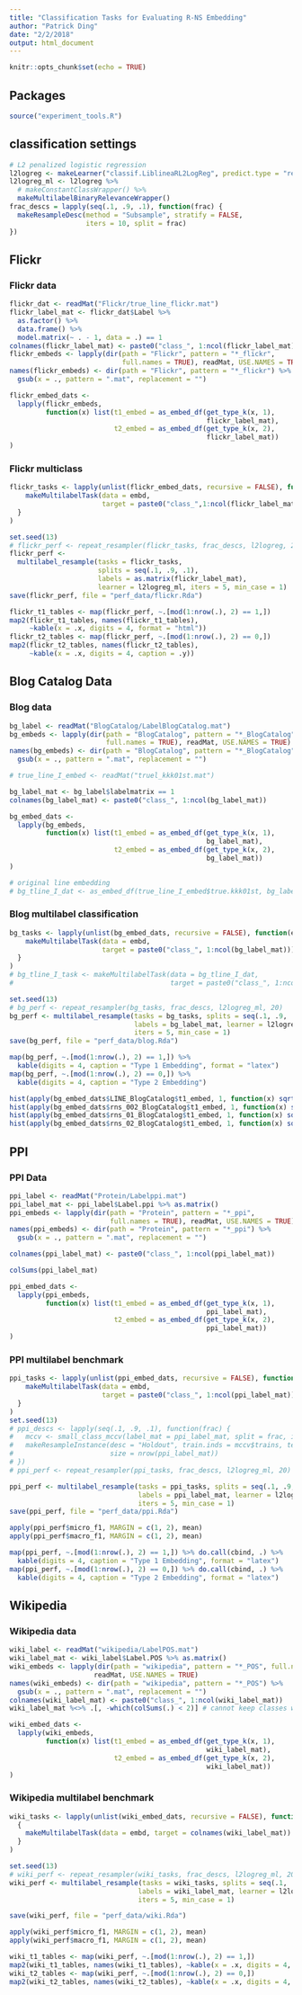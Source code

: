 ```yaml
---
title: "Classification Tasks for Evaluating R-NS Embedding"
author: "Patrick Ding"
date: "2/2/2018"
output: html_document
---
```


```r
knitr::opts_chunk$set(echo = TRUE)
```

## Packages

```r
source("experiment_tools.R")
```

## classification settings

```r
# L2 penalized logistic regression
l2logreg <- makeLearner("classif.LiblineaRL2LogReg", predict.type = "response")
l2logreg_ml <- l2logreg %>% 
  # makeConstantClassWrapper() %>%
  makeMultilabelBinaryRelevanceWrapper()
frac_descs = lapply(seq(.1, .9, .1), function(frac) {
  makeResampleDesc(method = "Subsample", stratify = FALSE, 
                   iters = 10, split = frac)
})  
```

## Flickr

### Flickr data

```r
flickr_dat <- readMat("Flickr/true_line_flickr.mat")
flickr_label_mat <- flickr_dat$Label %>% 
  as.factor() %>%
  data.frame() %>%
  model.matrix(~ . - 1, data = .) == 1
colnames(flickr_label_mat) <- paste0("class_", 1:ncol(flickr_label_mat))
flickr_embeds <- lapply(dir(path = "Flickr", pattern = "*_flickr", 
                            full.names = TRUE), readMat, USE.NAMES = TRUE)
names(flickr_embeds) <- dir(path = "Flickr", pattern = "*_flickr") %>% 
  gsub(x = ., pattern = ".mat", replacement = "")

flickr_embed_dats <- 
  lapply(flickr_embeds, 
         function(x) list(t1_embed = as_embed_df(get_type_k(x, 1),
                                                 flickr_label_mat), 
                          t2_embed = as_embed_df(get_type_k(x, 2),
                                                 flickr_label_mat))
)
```

### Flickr multiclass

```r
flickr_tasks <- lapply(unlist(flickr_embed_dats, recursive = FALSE), function(embd) {
    makeMultilabelTask(data = embd, 
                       target = paste0("class_",1:ncol(flickr_label_mat)))
  }
)

set.seed(13)
# flickr_perf <- repeat_resampler(flickr_tasks, frac_descs, l2logreg, 20)
flickr_perf <- 
  multilabel_resample(tasks = flickr_tasks, 
                      splits = seq(.1, .9, .1), 
                      labels = as.matrix(flickr_label_mat), 
                      learner = l2logreg_ml, iters = 5, min_case = 1)
save(flickr_perf, file = "perf_data/flickr.Rda")

flickr_t1_tables <- map(flickr_perf, ~.[mod(1:nrow(.), 2) == 1,])
map2(flickr_t1_tables, names(flickr_t1_tables), 
     ~kable(x = .x, digits = 4, format = "html"))
flickr_t2_tables <- map(flickr_perf, ~.[mod(1:nrow(.), 2) == 0,])
map2(flickr_t2_tables, names(flickr_t2_tables),
     ~kable(x = .x, digits = 4, caption = .y))
```


## Blog Catalog Data

### Blog data

```r
bg_label <- readMat("BlogCatalog/LabelBlogCatalog.mat")
bg_embeds <- lapply(dir(path = "BlogCatalog", pattern = "*_BlogCatalog",
                        full.names = TRUE), readMat, USE.NAMES = TRUE)
names(bg_embeds) <- dir(path = "BlogCatalog", pattern = "*_BlogCatalog") %>% 
  gsub(x = ., pattern = ".mat", replacement = "")

# true_line_I_embed <- readMat("truel_kkk01st.mat")

bg_label_mat <- bg_label$labelmatrix == 1
colnames(bg_label_mat) <- paste0("class_", 1:ncol(bg_label_mat))

bg_embed_dats <- 
  lapply(bg_embeds, 
         function(x) list(t1_embed = as_embed_df(get_type_k(x, 1),
                                                 bg_label_mat), 
                          t2_embed = as_embed_df(get_type_k(x, 2),
                                                 bg_label_mat))
)

# original line embedding
# bg_tline_I_dat <- as_embed_df(true_line_I_embed$true.kkk01st, bg_label_mat)
```

### Blog multilabel classification

```r
bg_tasks <- lapply(unlist(bg_embed_dats, recursive = FALSE), function(embd) {
    makeMultilabelTask(data = embd, 
                       target = paste0("class_", 1:ncol(bg_label_mat)))
  }
)
# bg_tline_I_task <- makeMultilabelTask(data = bg_tline_I_dat, 
#                                       target = paste0("class_", 1:ncol(bg_label_mat)))

set.seed(13)
# bg_perf <- repeat_resampler(bg_tasks, frac_descs, l2logreg_ml, 20)
bg_perf <- multilabel_resample(tasks = bg_tasks, splits = seq(.1, .9, .1), 
                               labels = bg_label_mat, learner = l2logreg_ml, 
                               iters = 5, min_case = 1)
save(bg_perf, file = "perf_data/blog.Rda")

map(bg_perf, ~.[mod(1:nrow(.), 2) == 1,]) %>% 
  kable(digits = 4, caption = "Type 1 Embedding", format = "latex")
map(bg_perf, ~.[mod(1:nrow(.), 2) == 0,]) %>%
  kable(digits = 4, caption = "Type 2 Embedding")
```

```r
hist(apply(bg_embed_dats$LINE_BlogCatalog$t1_embed, 1, function(x) sqrt(sum(x^2))))
hist(apply(bg_embed_dats$rns_002_BlogCatalog$t1_embed, 1, function(x) sqrt(sum(x^2))))
hist(apply(bg_embed_dats$rns_01_BlogCatalog$t1_embed, 1, function(x) sqrt(sum(x^2))))
hist(apply(bg_embed_dats$rns_02_BlogCatalog$t1_embed, 1, function(x) sqrt(sum(x^2))))
```

## PPI

### PPI Data

```r
ppi_label <- readMat("Protein/Labelppi.mat")
ppi_label_mat <- ppi_label$Label.ppi %>% as.matrix()
ppi_embeds <- lapply(dir(path = "Protein", pattern = "*_ppi", 
                         full.names = TRUE), readMat, USE.NAMES = TRUE)
names(ppi_embeds) <- dir(path = "Protein", pattern = "*_ppi") %>% 
  gsub(x = ., pattern = ".mat", replacement = "")

colnames(ppi_label_mat) <- paste0("class_", 1:ncol(ppi_label_mat))

colSums(ppi_label_mat)

ppi_embed_dats <- 
  lapply(ppi_embeds, 
         function(x) list(t1_embed = as_embed_df(get_type_k(x, 1), 
                                                 ppi_label_mat), 
                          t2_embed = as_embed_df(get_type_k(x, 2),
                                                 ppi_label_mat))
)
```

### PPI multilabel benchmark

```r
ppi_tasks <- lapply(unlist(ppi_embed_dats, recursive = FALSE), function(embd) {
    makeMultilabelTask(data = embd, 
                       target = paste0("class_", 1:ncol(ppi_label_mat)))
  }
)
set.seed(13)
# ppi_descs <- lapply(seq(.1, .9, .1), function(frac) {
#   mccv <- small_class_mccv(label_mat = ppi_label_mat, split = frac, iters = 10)
#   makeResampleInstance(desc = "Holdout", train.inds = mccv$trains, test.inds = mccv$tests, 
#                        size = nrow(ppi_label_mat))
# })  
# ppi_perf <- repeat_resampler(ppi_tasks, frac_descs, l2logreg_ml, 20)

ppi_perf <- multilabel_resample(tasks = ppi_tasks, splits = seq(.1, .9, .1), 
                                labels = ppi_label_mat, learner = l2logreg_ml, 
                                iters = 5, min_case = 1)
save(ppi_perf, file = "perf_data/ppi.Rda")

apply(ppi_perf$micro_f1, MARGIN = c(1, 2), mean)
apply(ppi_perf$macro_f1, MARGIN = c(1, 2), mean)

map(ppi_perf, ~.[mod(1:nrow(.), 2) == 1,]) %>% do.call(cbind, .) %>% 
  kable(digits = 4, caption = "Type 1 Embedding", format = "latex")
map(ppi_perf, ~.[mod(1:nrow(.), 2) == 0,]) %>% do.call(cbind, .) %>% 
  kable(digits = 4, caption = "Type 2 Embedding", format = "latex")
```

## Wikipedia

### Wikipedia data

```r
wiki_label <- readMat("wikipedia/LabelPOS.mat")
wiki_label_mat <- wiki_label$Label.POS %>% as.matrix()
wiki_embeds <- lapply(dir(path = "wikipedia", pattern = "*_POS", full.names = TRUE), 
                     readMat, USE.NAMES = TRUE)
names(wiki_embeds) <- dir(path = "wikipedia", pattern = "*_POS") %>% 
  gsub(x = ., pattern = ".mat", replacement = "")
colnames(wiki_label_mat) <- paste0("class_", 1:ncol(wiki_label_mat))
wiki_label_mat %<>% .[, -which(colSums(.) < 2)] # cannot keep classes with only 1 case

wiki_embed_dats <- 
  lapply(wiki_embeds, 
         function(x) list(t1_embed = as_embed_df(get_type_k(x, 1), 
                                                 wiki_label_mat), 
                          t2_embed = as_embed_df(get_type_k(x, 2), 
                                                 wiki_label_mat))
)
```

### Wikipedia multilabel benchmark

```r
wiki_tasks <- lapply(unlist(wiki_embed_dats, recursive = FALSE), function(embd) 
  {
    makeMultilabelTask(data = embd, target = colnames(wiki_label_mat))
  }
)

set.seed(13)
# wiki_perf <- repeat_resampler(wiki_tasks, frac_descs, l2logreg_ml, 20)
wiki_perf <- multilabel_resample(tasks = wiki_tasks, splits = seq(.1, .9, .1), 
                                labels = wiki_label_mat, learner = l2logreg_ml, 
                                iters = 5, min_case = 1)

save(wiki_perf, file = "perf_data/wiki.Rda")

apply(wiki_perf$micro_f1, MARGIN = c(1, 2), mean)
apply(wiki_perf$macro_f1, MARGIN = c(1, 2), mean)

wiki_t1_tables <- map(wiki_perf, ~.[mod(1:nrow(.), 2) == 1,])
map2(wiki_t1_tables, names(wiki_t1_tables), ~kable(x = .x, digits = 4, caption = .y))
wiki_t2_tables <- map(wiki_perf, ~.[mod(1:nrow(.), 2) == 0,])
map2(wiki_t2_tables, names(wiki_t2_tables), ~kable(x = .x, digits = 4, caption = .y))
```